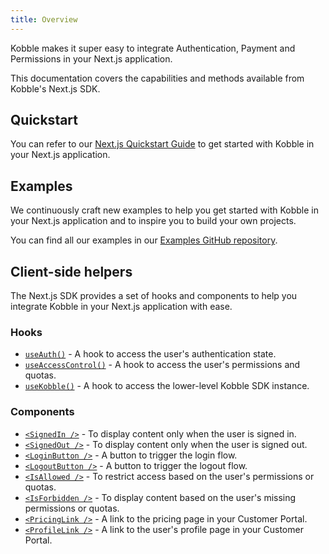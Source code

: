 ```yaml
---
title: Overview
---
```


Kobble makes it super easy to integrate Authentication, Payment and Permissions in your Next.js application.

This documentation covers the capabilities and methods available from Kobble's Next.js SDK.

## Quickstart

You can refer to our [Next.js Quickstart Guide](/learning/quickstart/next) to get started with Kobble in your Next.js application.

## Examples

We continuously craft new examples to help you get started with Kobble in your Next.js application and to inspire you to build your own projects.

You can find all our examples in our [Examples GitHub repository](https://github.com/kobble-io/kobble-next-examples).

## Client-side helpers

The Next.js SDK provides a set of hooks and components to help you integrate Kobble in your Next.js application with ease.

### Hooks

- [`useAuth()`](/libraries/fullstack-sdk/next/hooks/use-auth) - A hook to access the user's authentication state.
- [`useAccessControl()`](/libraries/fullstack-sdk/next/hooks/use-access-control)  - A hook to access the user's permissions and quotas.
- [`useKobble()`](/libraries/fullstack-sdk/next/hooks/use-kobble) - A hook to access the lower-level Kobble SDK instance.

### Components

- [`<SignedIn />`](/libraries/fullstack-sdk/next/components/signed-in) - To display content only when the user is signed in.
- [`<SignedOut />`](/libraries/fullstack-sdk/next/components/signed-out) - To display content only when the user is signed out.
- [`<LoginButton />`](/libraries/fullstack-sdk/next/components/login-button) - A button to trigger the login flow.
- [`<LogoutButton />`](/libraries/fullstack-sdk/next/components/logout-button) - A button to trigger the logout flow.
- [`<IsAllowed />`](/libraries/fullstack-sdk/next/components/is-allowed) - To restrict access based on the user's permissions or quotas.
- [`<IsForbidden />`](/libraries/fullstack-sdk/next/components/is-forbidden) - To display content based on the user's missing permissions or quotas.
- [`<PricingLink />`](/libraries/fullstack-sdk/next/components/pricing-link) - A link to the pricing page in your Customer Portal.
- [`<ProfileLink />`](/libraries/fullstack-sdk/next/components/profile-link) - A link to the user's profile page in your Customer Portal.




